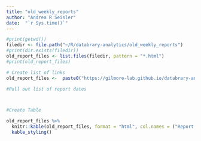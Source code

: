```yaml
---
title: "old_weekly_reports"
author: "Andrea R Seisler"
date:  "`r Sys.time()`"
---
```

<!-- # Get List of Reports -->

```r
#print(getwd())
filedir <- file.path("~/R/databrary-analytics/old_weekly_reports")
#print(dir.exists(filedir))
old_report_files <- list.files(filedir, pattern = "*.html")
#print(old_report_files)
```

```r
# Create list of links
old_report_files <-  paste0("https://gilmore-lab.github.io/databrary-analytics/old_weekly_reports/", old_report_files)

#Pull out list of report dates



#Create Table

old_report_files %>% 
  knitr::kable(old_report_files, format = "html", col.names = ("Report URL")) %>% 
  kable_styling()
```